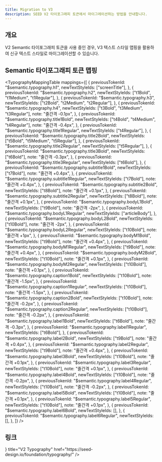 ```yaml
---
title: Migration to V3
description: SEED V2 타이포그래피 토큰에서 마이그레이션하는 방법을 안내합니다.
---
```



## 개요

V2 Semantic 타이포그래피 토큰을 사용 중인 경우, V3 텍스트 스타일 맵핑을 활용하여 신규 텍스트 스타일로 마이그레이션할 수 있습니다.

## Semantic 타이포그래피 토큰 맵핑

<TypographyMappingTable
  mappings={[
    {
      previousTokenId: "$semantic.typography.h1",
      newTextStyleIds: ["screenTitle"],
    },
    {
      previousTokenId: "$semantic.typography.h2",
      newTextStyleIds: ["t1Bold", "t1Medium", "t1Regular"],
    },
    {
      previousTokenId: "$semantic.typography.h3",
      newTextStyleIds: ["t2Bold", "t2Medium", "t2Regular"],
    },
    {
      previousTokenId: "$semantic.typography.h4",
      newTextStyleIds: ["t3Bold", "t3Medium", "t3Regular"],
      note: "줄간격 -0.1px",
    },
    {
      previousTokenId: "$semantic.typography.title1Bold",
      newTextStyleIds: ["t4Bold", "t4Medium", "t4Regular"],
      note: "줄간격 -0.4px",
    },
    {
      previousTokenId: "$semantic.typography.title1Regular",
      newTextStyleIds: ["t4Regular"],
    },
    {
      previousTokenId: "$semantic.typography.title2Bold",
      newTextStyleIds: ["t5Bold", "t5Medium", "t5Regular"],
    },
    {
      previousTokenId: "$semantic.typography.title2Regular",
      newTextStyleIds: ["t5Regular"],
    },
    {
      previousTokenId: "$semantic.typography.title3Bold",
      newTextStyleIds: ["t6Bold"],
      note: "줄간격 -0.3px",
    },
    {
      previousTokenId: "$semantic.typography.title3Regular",
      newTextStyleIds: ["t6Bold"],
    },
    {
      previousTokenId: "$semantic.typography.subtitle1Bold",
      newTextStyleIds: ["t7Bold"],
      note: "줄간격 +0.4px",
    },
    {
      previousTokenId: "$semantic.typography.subtitle1Regular",
      newTextStyleIds: ["t7Bold"],
      note: "줄간격 +0.4px",
    },
    {
      previousTokenId: "$semantic.typography.subtitle2Bold",
      newTextStyleIds: ["t8Bold"],
      note: "줄간격 +0.1px",
    },
    {
      previousTokenId: "$semantic.typography.subtitle2Regular",
      newTextStyleIds: ["t8Bold"],
      note: "줄간격 +0.1px",
    },
    {
      previousTokenId: "$semantic.typography.bodyL1Bold",
      newTextStyleIds: ["t9Bold"],
      note: "줄간격 -2px",
    },
    {
      previousTokenId: "$semantic.typography.bodyL1Regular",
      newTextStyleIds: ["articleBody"],
    },
    {
      previousTokenId: "$semantic.typography.bodyL2Bold",
      newTextStyleIds: ["t10Bold"],
      note: "줄간격 -2px",
    },
    {
      previousTokenId: "$semantic.typography.bodyL2Regular",
      newTextStyleIds: ["t10Bold"],
      note: "줄간격 +1px",
    },
    {
      previousTokenId: "$semantic.typography.bodyM1Bold",
      newTextStyleIds: ["t9Bold"],
      note: "줄간격 +0.4px",
    },
    {
      previousTokenId: "$semantic.typography.bodyM1Regular",
      newTextStyleIds: ["t9Bold"],
      note: "줄간격 +0.4px",
    },
    {
      previousTokenId: "$semantic.typography.bodyM2Bold",
      newTextStyleIds: ["t10Bold"],
      note: "줄간격 +0.1px",
    },
    {
      previousTokenId: "$semantic.typography.bodyM2Regular",
      newTextStyleIds: ["t10Bold"],
      note: "줄간격 +0.1px",
    },
    {
      previousTokenId: "$semantic.typography.caption1Bold",
      newTextStyleIds: ["t10Bold"],
      note: "줄간격 -1.5px",
    },
    {
      previousTokenId: "$semantic.typography.caption1Regular",
      newTextStyleIds: ["t10Bold"],
      note: "줄간격 -1.5px",
    },
    {
      previousTokenId: "$semantic.typography.caption2Bold",
      newTextStyleIds: ["t10Bold"],
      note: "줄간격 -0.2px",
    },
    {
      previousTokenId: "$semantic.typography.caption2Regular",
      newTextStyleIds: ["t10Bold"],
      note: "줄간격 -0.2px",
    },
    {
      previousTokenId: "$semantic.typography.label1Bold",
      newTextStyleIds: ["t6Bold"],
      note: "줄간격 -0.3px",
    },
    {
      previousTokenId: "$semantic.typography.label1Regular",
      newTextStyleIds: ["t6Bold"],
    },
    {
      previousTokenId: "$semantic.typography.label2Bold",
      newTextStyleIds: ["t9Bold"],
      note: "줄간격 +0.4px",
    },
    {
      previousTokenId: "$semantic.typography.label2Regular",
      newTextStyleIds: ["t9Bold"],
      note: "줄간격 +0.4px",
    },
    {
      previousTokenId: "$semantic.typography.label3Bold",
      newTextStyleIds: ["t10Bold"],
      note: "줄간격 +0.1px",
    },
    {
      previousTokenId: "$semantic.typography.label3Regular",
      newTextStyleIds: ["t10Bold"],
      note: "줄간격 +0.1px",
    },
    {
      previousTokenId: "$semantic.typography.label4Bold",
      newTextStyleIds: ["t10Bold"],
      note: "줄간격 -0.2px",
    },
    {
      previousTokenId: "$semantic.typography.label4Regular",
      newTextStyleIds: ["t10Bold"],
      note: "줄간격 -0.2px",
    },
    {
      previousTokenId: "$semantic.typography.label5Bold",
      newTextStyleIds: ["t10Bold"],
      note: "줄간격 +0.1px",
    },
    {
      previousTokenId: "$semantic.typography.label5Regular",
      newTextStyleIds: ["t10Bold"],
      note: "줄간격 +0.1px",
    },
    {
      previousTokenId: "$semantic.typography.label6Bold",
      newTextStyleIds: [],
    },
    {
      previousTokenId: "$semantic.typography.label6Regular",
      newTextStyleIds: [],
    },
  ]}
/>

## 링크

<Cards>
  <Card
    icon={<IconTUppercaseSerifLine />}
    title="V2 Typography"
    href="https://seed-design.io/foundation/typography/"
  />
</Cards>
